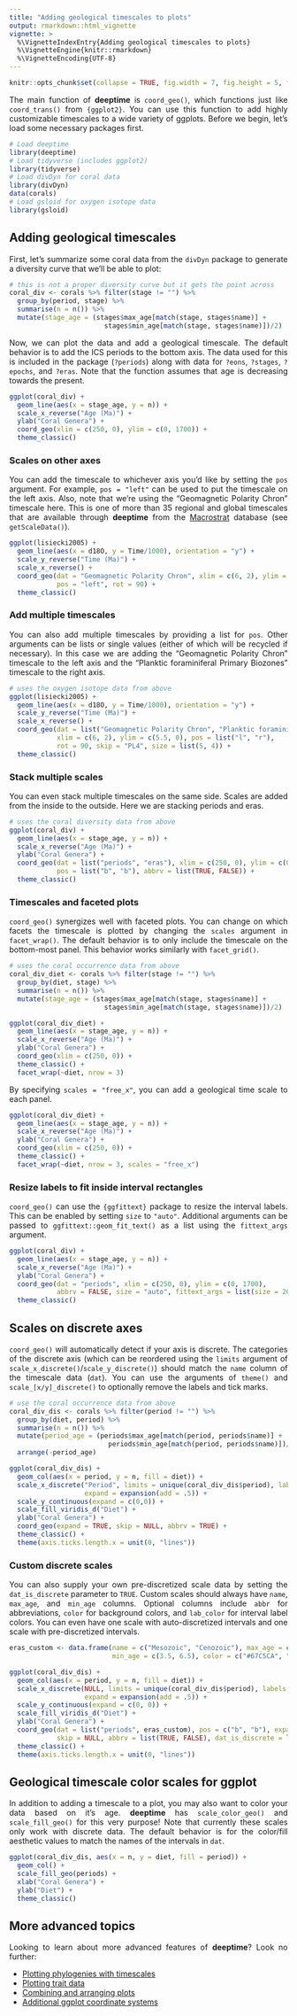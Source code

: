 ```yaml
---
title: "Adding geological timescales to plots"
output: rmarkdown::html_vignette
vignette: >
  %\VignetteIndexEntry{Adding geological timescales to plots}
  %\VignetteEngine{knitr::rmarkdown}
  %\VignetteEncoding{UTF-8}
---
```


```r
knitr::opts_chunk$set(collapse = TRUE, fig.width = 7, fig.height = 5, fig.align = "center")
```

<div style="text-align: justify">

The main function of __deeptime__ is `coord_geo()`, which functions just like `coord_trans()` from `{ggplot2}`.
You can use this function to add highly customizable timescales to a wide variety of ggplots. Before we begin, let's load some necessary packages first.

```r
# Load deeptime
library(deeptime)
# Load tidyverse (includes ggplot2)
library(tidyverse)
# Load divDyn for coral data
library(divDyn)
data(corals)
# Load gsloid for oxygen isotope data
library(gsloid)
```

## Adding geological timescales
First, let's summarize some coral data from the `divDyn` package to generate a diversity curve that we'll be able to plot:
```r
# this is not a proper diversity curve but it gets the point across
coral_div <- corals %>% filter(stage != "") %>%
  group_by(period, stage) %>%
  summarise(n = n()) %>%
  mutate(stage_age = (stages$max_age[match(stage, stages$name)] +
                        stages$min_age[match(stage, stages$name)])/2)
```
Now, we can plot the data and add a geological timescale. The default behavior is to add the ICS periods to the bottom axis. The data used for this is included in the package (`?periods`) along with data for `?eons`, `?stages`, `?epochs`, and `?eras`. Note that the function assumes that age is decreasing towards the present.
```r
ggplot(coral_div) +
  geom_line(aes(x = stage_age, y = n)) +
  scale_x_reverse("Age (Ma)") +
  ylab("Coral Genera") +
  coord_geo(xlim = c(250, 0), ylim = c(0, 1700)) +
  theme_classic()
```

### Scales on other axes
You can add the timescale to whichever axis you'd like by setting the `pos` argument. For example, `pos = "left"` can be used to put the timescale on the left axis. Also, note that we're using the "Geomagnetic Polarity Chron" timescale here. This is one of more than 35 regional and global timescales that are available through __deeptime__ from the [Macrostrat](https://macrostrat.org/api/defs/timescales?all) database (see `getScaleData()`).
```r
ggplot(lisiecki2005) +
  geom_line(aes(x = d18O, y = Time/1000), orientation = "y") +
  scale_y_reverse("Time (Ma)") +
  scale_x_reverse() +
  coord_geo(dat = "Geomagnetic Polarity Chron", xlim = c(6, 2), ylim = c(6, 0),
            pos = "left", rot = 90) +
  theme_classic()
```

### Add multiple timescales
You can also add multiple timescales by providing a list for `pos`. Other arguments can be lists or single values (either of which will be recycled if necessary). In this case we are adding the "Geomagnetic Polarity Chron" timescale to the left axis and the "Planktic foraminiferal Primary Biozones" timescale to the right axis.
```r
# uses the oxygen isotope data from above
ggplot(lisiecki2005) +
  geom_line(aes(x = d18O, y = Time/1000), orientation = "y") +
  scale_y_reverse("Time (Ma)") +
  scale_x_reverse() +
  coord_geo(dat = list("Geomagnetic Polarity Chron", "Planktic foraminiferal Primary Biozones"),
            xlim = c(6, 2), ylim = c(5.5, 0), pos = list("l", "r"),
            rot = 90, skip = "PL4", size = list(5, 4)) +
  theme_classic()
```

### Stack multiple scales
You can even stack multiple timescales on the same side. Scales are added from the inside to the outside. Here we are stacking periods and eras.
```r
# uses the coral diversity data from above
ggplot(coral_div) +
  geom_line(aes(x = stage_age, y = n)) +
  scale_x_reverse("Age (Ma)") +
  ylab("Coral Genera") +
  coord_geo(dat = list("periods", "eras"), xlim = c(250, 0), ylim = c(0, 1700),
            pos = list("b", "b"), abbrv = list(TRUE, FALSE)) +
  theme_classic()
```

### Timescales and faceted plots
`coord_geo()` synergizes well with faceted plots. You can change on which facets the timescale is plotted by changing the `scales` argument in `facet_wrap()`. The default behavior is to only include the timescale on the bottom-most panel. This behavior works similarly with `facet_grid()`.
```r
# uses the coral occurrence data from above
coral_div_diet <- corals %>% filter(stage != "") %>%
  group_by(diet, stage) %>%
  summarise(n = n()) %>%
  mutate(stage_age = (stages$max_age[match(stage, stages$name)] +
                        stages$min_age[match(stage, stages$name)])/2)

ggplot(coral_div_diet) +
  geom_line(aes(x = stage_age, y = n)) +
  scale_x_reverse("Age (Ma)") +
  ylab("Coral Genera") +
  coord_geo(xlim = c(250, 0)) +
  theme_classic() +
  facet_wrap(~diet, nrow = 3)
```

By specifying `scales = "free_x"`, you can add a geological time scale to each panel.
```r
ggplot(coral_div_diet) +
  geom_line(aes(x = stage_age, y = n)) +
  scale_x_reverse("Age (Ma)") +
  ylab("Coral Genera") +
  coord_geo(xlim = c(250, 0)) +
  theme_classic() +
  facet_wrap(~diet, nrow = 3, scales = "free_x")
```

### Resize labels to fit inside interval rectangles
`coord_geo()` can use the `{ggfittext}` package to resize the interval labels. This can be enabled by setting `size` to `"auto"`. Additional arguments can be passed to `ggfittext::geom_fit_text()` as a list using the `fittext_args` argument.

```r
ggplot(coral_div) +
  geom_line(aes(x = stage_age, y = n)) +
  scale_x_reverse("Age (Ma)") +
  ylab("Coral Genera") +
  coord_geo(dat = "periods", xlim = c(250, 0), ylim = c(0, 1700),
            abbrv = FALSE, size = "auto", fittext_args = list(size = 20)) +
  theme_classic()
```

## Scales on discrete axes
`coord_geo()` will automatically detect if your axis is discrete. The categories of the discrete axis (which can be reordered using the `limits` argument of `scale_x_discrete()`/`scale_y_discrete()`) should match the `name` column of the timescale data (`dat`). You can use the arguments of `theme()` and `scale_[x/y]_discrete()` to optionally remove the labels and tick marks.
```r
# use the coral occurrence data from above
coral_div_dis <- corals %>% filter(period != "") %>%
  group_by(diet, period) %>%
  summarise(n = n()) %>%
  mutate(period_age = (periods$max_age[match(period, periods$name)] +
                         periods$min_age[match(period, periods$name)])/2) %>%
  arrange(-period_age)

ggplot(coral_div_dis) +
  geom_col(aes(x = period, y = n, fill = diet)) +
  scale_x_discrete("Period", limits = unique(coral_div_dis$period), labels = NULL,
                   expand = expansion(add = .5)) +
  scale_y_continuous(expand = c(0,0)) +
  scale_fill_viridis_d("Diet") +
  ylab("Coral Genera") +
  coord_geo(expand = TRUE, skip = NULL, abbrv = TRUE) +
  theme_classic() +
  theme(axis.ticks.length.x = unit(0, "lines"))
```

### Custom discrete scales
You can also supply your own pre-discretized scale data by setting the `dat_is_discrete` parameter to `TRUE`. Custom scales should always have `name`, `max_age`, and `min_age` columns. Optional columns include `abbr` for abbreviations, `color` for background colors, and `lab_color` for interval label colors. You can even have one scale with auto-discretized intervals and one scale with pre-discretized intervals.

```r
eras_custom <- data.frame(name = c("Mesozoic", "Cenozoic"), max_age = c(0.5, 3.5),
                          min_age = c(3.5, 6.5), color = c("#67C5CA", "#F2F91D"))

ggplot(coral_div_dis) +
  geom_col(aes(x = period, y = n, fill = diet)) +
  scale_x_discrete(NULL, limits = unique(coral_div_dis$period), labels = NULL,
                   expand = expansion(add = .5)) +
  scale_y_continuous(expand = c(0, 0)) +
  scale_fill_viridis_d("Diet") +
  ylab("Coral Genera") +
  coord_geo(dat = list("periods", eras_custom), pos = c("b", "b"), expand = TRUE,
            skip = NULL, abbrv = list(TRUE, FALSE), dat_is_discrete = list(FALSE, TRUE)) +
  theme_classic() +
  theme(axis.ticks.length.x = unit(0, "lines"))
```

## Geological timescale color scales for ggplot
In addition to adding a timescale to a plot, you may also want to color your data based on it's age. __deeptime__ has `scale_color_geo()` and `scale_fill_geo()` for this very purpose! Note that currently these scales only work with discrete data. The default behavior is for the color/fill aesthetic values to match the names of the intervals in `dat`.
```r
ggplot(coral_div_dis, aes(x = n, y = diet, fill = period)) +
  geom_col() +
  scale_fill_geo(periods) +
  xlab("Coral Genera") +
  ylab("Diet") +
  theme_classic()
```

## More advanced topics
Looking to learn about more advanced features of __deeptime__? Look no further:

- [Plotting phylogenies with timescales](phylogenies.html)
- [Plotting trait data](traits.html)
- [Combining and arranging plots](ggarrange2.html)
- [Additional ggplot coordinate systems](coord.html)

</div>
